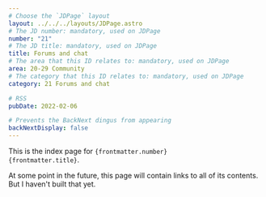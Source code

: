 ```yaml
---
# Choose the `JDPage` layout
layout: ../../../layouts/JDPage.astro
# The JD number: mandatory, used on JDPage
number: "21"
# The JD title: mandatory, used on JDPage
title: Forums and chat
# The area that this ID relates to: mandatory, used on JDPage
area: 20-29 Community
# The category that this ID relates to: mandatory, used on JDPage
category: 21 Forums and chat

# RSS
pubDate: 2022-02-06

# Prevents the BackNext dingus from appearing
backNextDisplay: false
---
```


This is the index page for <code>{frontmatter.number} {frontmatter.title}</code>.

At some point in the future, this page will contain links to all of its contents. But I haven't built that yet.
